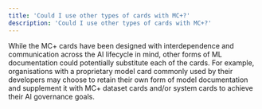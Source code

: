 ```yaml
---
title: 'Could I use other types of cards with MC+?'
description: 'Could I use other types of cards with MC+?'
---
```


While the MC+ cards have been designed with interdependence and communication across the AI lifecycle in mind, other forms of ML documentation could potentially substitute each of the cards. For example, organisations with a proprietary model card commonly used by their developers may choose to retain their own form of model documentation and supplement it with MC+ dataset cards and/or system cards to achieve their AI governance goals.
